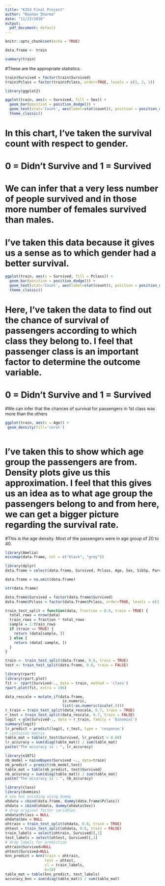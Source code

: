 ```yaml
---
title: "K353 Final Project"
author: "Raunav Sharma"
date: "11/22/2020"
output:
  pdf_document: default
---
```


```r
knitr::opts_chunk$set(echo = TRUE)
```

```r
data.frame <- train
```



```r

summary(train)

```

#These are the appropriate statistics. 



```r
train$Survived = factor(train$Survived)
train$Pclass = factor(train$Pclass, order=TRUE, levels = c(3, 2, 1))
```






```r
library(ggplot2)

ggplot(train, aes(x = Survived, fill = Sex)) +
  geom_bar(position = position_dodge()) +
  geom_text(stat='Count', aes(label=stat(count)), position = position_dodge(width = 1), vjust = -.5) +
  theme_classic()


```
# In this chart, I've taken the survival count with respect to gender. 
# 0 = Didn't Survive and 1 = Survived 
# We can infer that a very less number of people survived and in those more number of females survived than males.
# I've taken this data because it gives us a sense as to which gender had a better survival. 











```r
ggplot(train, aes(x = Survived, fill = Pclass)) +
  geom_bar(position = position_dodge()) +
  geom_text(stat='Count', aes(label=stat(count)), position = position_dodge(width = 1), vjust = -.5) +
  theme_classic()


```

# Here, I've taken the data to find out the chance of survival of passengers according to which class they belong to. I feel that passenger class is an important factor to determine the outcome variable. 
# 0 = Didn't Survive and 1 = Survived 
#We can infer that the chances of survival for passengers in 1st class was more than the others














```r
ggplot(train, aes(x = Age)) +
 geom_density(fill='coral')
 
```
# I've taken this to show which age group the passengers are from. Density plots give us this approximation. I feel that this gives us an idea as to what age group the passengers belong to and from here, we can get a bigger picture regarding the survival rate.
#This is the age density. Most of the passengers were in age group of 20 to 40.








```r
library(Amelia)
missmap(data.frame, col = c("black", "grey"))
```






```r
library(dplyr)
data.frame = select(data.frame, Survived, Pclass, Age, Sex, SibSp, Parch)
```


```r
data.frame = na.omit(data.frame)
```



```r
str(data.frame)
```


```r
data.frame$Survived = factor(data.frame$Survived)
data.frame$Pclass = factor(data.frame$Pclass, order=TRUE, levels = c(3, 2, 1))
```






```r
train_test_split = function(data, fraction = 0.8, train = TRUE) {
  total_rows = nrow(data)
  train_rows = fraction * total_rows
  sample = 1:train_rows
  if (train == TRUE) {
    return (data[sample, ])
  } else {
    return (data[-sample, ])
  }
}
```



```r
train <- train_test_split(data.frame, 0.8, train = TRUE)
test <- train_test_split(data.frame, 0.8, train = FALSE)
```








```r
library(rpart)
library(rpart.plot)
fit <- rpart(Survived~., data = train, method = 'class')
rpart.plot(fit, extra = 106)
```





```r
data_rescale = mutate_if(data.frame,
                          is.numeric,
                          list(~as.numeric(scale(.))))
r_train = train_test_split(data_rescale, 0.7, train = TRUE)
r_test = train_test_split(data_rescale, 0.7, train = FALSE)
logit = glm(Survived~., data = r_train, family = 'binomial')
summary(logit)
lr_predict = predict(logit, r_test, type = 'response')
# confusion matrix
table_mat = table(r_test$Survived, lr_predict > 0.68)
lr_accuracy = sum(diag(table_mat)) / sum(table_mat)
paste("The accuracy is : ", lr_accuracy)
```




```r
library(e1071)
nb_model = naiveBayes(Survived ~., data=train)
nb_predict = predict(nb_model,test)
table_mat = table(nb_predict, test$Survived)
nb_accuracy = sum(diag(table_mat)) / sum(table_mat)
paste("The accuracy is : ", nb_accuracy)
```





```r
library(class)
library(dummies)
# one hot encoding using dummy
ohdata = cbind(data.frame, dummy(data.frame$Pclass))
ohdata = cbind(ohdata, dummy(ohdata$Sex))
# drop original factor variables
ohdata$Pclass = NULL
ohdata$Sex = NULL
ohtrain = train_test_split(ohdata, 0.8, train = TRUE)
ohtest = train_test_split(ohdata, 0.8, train = FALSE)
train_labels = select(ohtrain, Survived)[,1]
test_labels = select(ohtest, Survived)[,1]
# drop labels for prediction
ohtrain$Survived=NULL
ohtest$Survived=NULL
knn_predict = knn(train = ohtrain,
                  test = ohtest,
                  cl = train_labels,
                  k=10)
table_mat = table(knn_predict, test_labels)
accuracy_knn = sum(diag(table_mat)) / sum(table_mat)
```

















